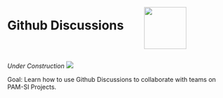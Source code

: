 ::: columns
::: {.column width="60%"}
# Github Discussions
:::

::: {.column width="40%"}
![](images/githubDiscussionsLogo.png){width=1in}
:::
:::

*Under Construction* ![](content/images/workInProgress.jpg)

Goal: Learn how to use Github Discussions to collaborate with teams on PAM-SI Projects.
